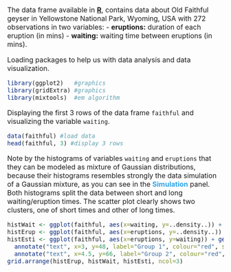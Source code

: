 <font size=3px>The data frame available in **[R](http://www.r-project.org/ "Title")**, contains data about Old Faithful geyser in Yellowstone National Park, Wyoming, USA with 272 observations in two variables:
 - **eruptions:** duration of each eruption (in mins)
 - **waiting:** waiting time between eruptions (in mins).

Loading packages to help us with data analysis and data visualization.
```r
library(ggplot2)   #graphics
library(gridExtra) #graphics
library(mixtools)  #em algorithm
```


Displaying the first 3 rows of the data frame `faithful` and visualizing the variable `waiting`.
```r
data(faithful) #load data
head(faithful, 3) #display 3 rows
```

Note by the histograms of variables `waiting` and ``eruptions`` that they can be modeled as mixture of Gaussian distributions, because their histograms resembles strongly the data simulation of a Gaussian mixture, as you can see in the **<font color='#2fa4e7'>Simulation</font>** panel. Both histograms split the data between short and long waiting/eruption times. The scatter plot clearly shows two clusters, one of short times and other of long times.

```r
histWait <- ggplot(faithful, aes(x=waiting, y=..density..)) + labs(x = "Waiting (min)", y = "Density")+  geom_histogram(fill="steelblue", colour="grey30", size=.2, alpha=0.7) + geom_line(stat="density", colour = 'red', size=.8) +  xlim(35, 105)
histErup <- ggplot(faithful, aes(x=eruptions, y=..density..)) + labs(x = "Eruptions (min)", y = "Density")+  geom_histogram(fill="steelblue", colour="grey30", size=.2, alpha=0.7)  +  xlim(.5, 6) + geom_line(stat="density", colour = 'red', size=.8)
histEsti <- ggplot(faithful, aes(x=eruptions, y=waiting)) + geom_point(size=3.5, shape=20, colour = 'steelblue') + geom_rug(position="jitter", size=.2, colour = 'tomato') + labs(x = "Eruptions (min)", y = "Waiting (min)") + 
  annotate("text", x=3, y=48, label="Group 1", colour="red", size=7) + 
  annotate("text", x=4.5, y=66, label="Group 2", colour="red", size=7)
grid.arrange(histErup, histWait, histEsti, ncol=3)
```

</font>